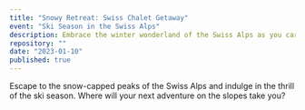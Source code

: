 ```yaml
---
title: "Snowy Retreat: Swiss Chalet Getaway"
event: "Ski Season in the Swiss Alps"
description: Embrace the winter wonderland of the Swiss Alps as you carve through pristine slopes and cozy up in a charming chalet. From exhilarating ski runs to après-ski indulgence, revel in the ultimate alpine escape.
repository: ""
date: "2023-01-10"
published: true
---
```


Escape to the snow-capped peaks of the Swiss Alps and indulge in the thrill of the ski season. Where will your next adventure on the slopes take you?
